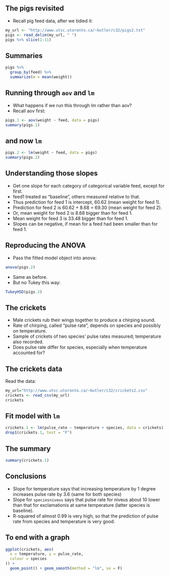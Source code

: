 ## The pigs revisited

- Recall pig feed data, after we tidied it:

```r
my_url <- "http://www.utsc.utoronto.ca/~butler/c32/pigs2.txt"
pigs <- read_delim(my_url, " ")
pigs %>% slice(1:11)
```

## Summaries

```r
pigs %>%
  group_by(feed) %>%
  summarize(m = mean(weight))
```

## Running through `aov` and `lm`
- What happens if we run this through lm rather than aov?
- Recall aov first:

```r
pigs.1 <- aov(weight ~ feed, data = pigs)
summary(pigs.1)
```

## and now `lm`

```r
pigs.2 <- lm(weight ~ feed, data = pigs)
summary(pigs.2)
```

## Understanding those slopes
- Get one slope for each category of categorical variable feed, except
for first.
- feed1 treated as “baseline”, others measured relative to that.
- Thus prediction for feed 1 is intercept, 60.62 (mean weight for feed 1).
- Prediction for feed 2 is 60.62 + 8.68 = 69.30 (mean weight for feed 2).
- Or, mean weight for feed 2 is 8.68 bigger than for feed 1.
- Mean weight for feed 3 is 33.48 bigger than for feed 1.
- Slopes can be negative, if mean for a feed had been smaller than for
feed 1.

## Reproducing the ANOVA
- Pass the fitted model object into anova:
```r
anova(pigs.2)
```

- Same as before.
- But no Tukey this way:

```r
TukeyHSD(pigs.2)
```

## The crickets
- Male crickets rub their wings together to produce a chirping sound.
- Rate of chirping, called “pulse rate”, depends on species and possibly
on temperature.
- Sample of crickets of two species’ pulse rates measured; temperature
also recorded.
- Does pulse rate differ for species, especially when temperature
accounted for?

## The crickets data
Read the data:
```r
my_url="http://www.utsc.utoronto.ca/~butler/c32/crickets2.csv"
crickets <- read_csv(my_url)
crickets
```

## Fit model with `lm`

```r
crickets.1 <- lm(pulse_rate ~ temperature + species, data = crickets)
drop1(crickets.1, test = "F")
```

## The summary

```r
summary(crickets.1)
```

## Conclusions
- Slope for temperature says that increasing temperature by 1 degree
increases pulse rate by 3.6 (same for both species)
- Slope for `speciesniveus` says that pulse rate for niveus about 10
lower than that for exclamationis at same temperature (latter species
is baseline).
- R-squared of almost 0.99 is very high, so that the prediction of pulse
rate from species and temperature is very good.

## To end with a graph
```r
ggplot(crickets, aes(
  x = temperature, y = pulse_rate,
  colour = species
)) +
  geom_point() + geom_smooth(method = "lm", se = F)
```

